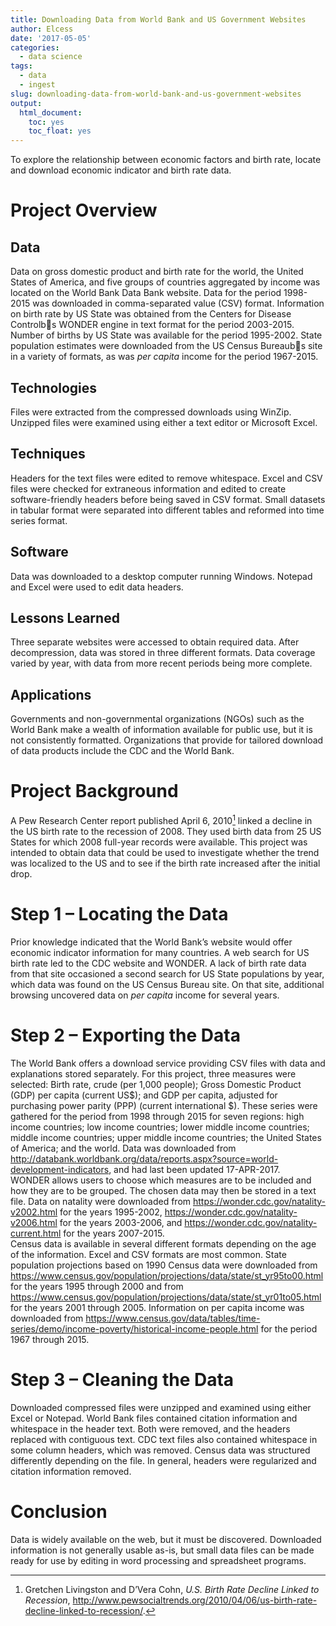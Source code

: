 ---
title: Downloading Data from World Bank and US Government Websites
author: Elcess
date: '2017-05-05'
categories:
  - data science
tags:
  - data
  - ingest
slug: downloading-data-from-world-bank-and-us-government-websites
output:
  html_document:
    toc: yes
    toc_float: yes
---
To explore the relationship between economic factors and birth rate, locate and download economic indicator and birth rate data.  

# Project Overview  

## Data  

Data on gross domestic product and birth rate for the world, the United States of America, and five groups of countries aggregated by income was located on the World Bank Data Bank website. Data for the period 1998-2015 was downloaded in comma-separated value (CSV) format. Information on birth rate by US State was obtained from the Centers for Disease Controlb s WONDER engine in text format for the period 2003-2015. Number of births by US State was available for the period 1995-2002. State population estimates were downloaded from the US Census Bureaub s site in a variety of formats, as was *per capita* income for the period 1967-2015. 

## Technologies  

Files were extracted from the compressed downloads using WinZip. Unzipped files were examined using either a text editor or Microsoft Excel.  

## Techniques  

Headers for the text files were edited to remove whitespace. Excel and CSV files were checked for extraneous information and edited to create software-friendly headers before being saved in CSV format. Small datasets in tabular format were separated into different tables and reformed into time series format.  

## Software  

Data was downloaded to a desktop computer running Windows. Notepad and Excel were used to edit data headers.  

## Lessons Learned  

Three separate websites were accessed to obtain required data. After decompression, data was stored in three different formats. Data coverage varied by year, with data from more recent periods being more complete.  

## Applications  

Governments and non-governmental organizations (NGOs) such as the World Bank make a wealth of information available for public use, but it is not consistently formatted. Organizations that provide for tailored download of data products include the CDC and the World Bank.  

# Project Background {#Background}  

A Pew Research Center report published April 6, 2010[^1] linked a decline in the US birth rate to the recession of 2008. They used birth data from 25 US States for which 2008 full-year records were available. This project was intended to obtain data that could be used to investigate whether the trend was localized to the US and to see if the birth rate increased after the initial drop.  

[^1]: Gretchen Livingston and D'Vera Cohn, *U.S. Birth Rate Decline Linked to Recession*,  <http://www.pewsocialtrends.org/2010/04/06/us-birth-rate-decline-linked-to-recession/>.  

# Step 1 -- Locating the Data {#Step1}  

Prior knowledge indicated that the World Bank's website would offer economic indicator information for many countries. A web search for US birth rate led to the CDC website and WONDER. A lack of birth rate data from that site occasioned a second search for US State populations by year, which data was found on the US Census Bureau site. On that site, additional browsing uncovered data on *per capita* income for several years.

# Step 2 -- Exporting the Data {#Step2}  

The World Bank offers a download service providing CSV files with data and explanations stored separately. For this project, three measures were selected: Birth rate, crude (per 1,000 people); Gross Domestic Product (GDP) per capita (current US\$); and GDP per capita, adjusted for purchasing power parity (PPP) (current international \$). These series were gathered for the period from 1998 through 2015 for seven regions: high income countries; low income countries; lower middle income countries; middle income countries; upper middle income countries; the United States of America; and the world. Data was downloaded from <http://databank.worldbank.org/data/reports.aspx?source=world-development-indicators>, and had last been updated 17-APR-2017.  
WONDER allows users to choose which measures are to be included and how they are to be grouped. The chosen data may then be stored in a text file. Data on natality were downloaded from <https://wonder.cdc.gov/natality-v2002.html> for the years 1995-2002, <https://wonder.cdc.gov/natality-v2006.html> for the years 2003-2006, and <https://wonder.cdc.gov/natality-current.html> for the years 2007-2015.  
Census data is available in several different formats depending on the age of the information. Excel and CSV formats are most common. State population projections based on 1990 Census data were downloaded from <https://www.census.gov/population/projections/data/state/st_yr95to00.html> for the years 1995 through 2000 and from <https://www.census.gov/population/projections/data/state/st_yr01to05.html> for the years 2001 through 2005. Information on per capita income was downloaded from <https://www.census.gov/data/tables/time-series/demo/income-poverty/historical-income-people.html> for the period 1967 through 2015.  

# Step 3 -- Cleaning the Data {#Step3}  

Downloaded compressed files were unzipped and examined using either Excel or Notepad. World Bank files contained citation information and whitespace in the header text. Both were removed, and the headers replaced with contiguous text. CDC text files also contained whitespace in some column headers, which was removed. Census data was structured differently depending on the file. In general, headers were regularized and citation information removed.  

# Conclusion {#Conclusion}  

Data is widely available on the web, but it must be discovered. Downloaded information is not generally usable as-is, but small data files can be made ready for use by editing in word processing and spreadsheet programs.  
